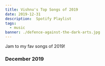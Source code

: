 ```yaml
---
title: Vishnu's Top Songs of 2019
date: 2019-12-31
description:  Spotify Playlist
tags:
  - music
banner: ./defence-against-the-dark-arts.jpg
---
```





Jam to my fav songs of 2019!

<div style={{ display: 'flex', flexDirection: 'row', flexWrap: 'wrap', width: '100%' }}>
  <div style={{ display: 'flex', flexDirection: 'column', flexBasis: '100%', flex: 1 , margin: 15}}>
    <h3>December 2019</h3>
    <SpotifyPlayer
      uri="spotify:user:vish4nu:playlist:37i9dQZF1EtbphV6uNM8jA"
      size="large"
      theme="black"
      view="list"
    />
  </div>
</div>
